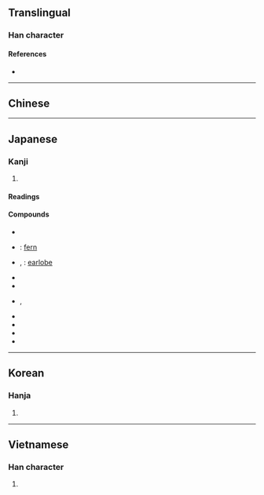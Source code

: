{{also|朵}}
{{character info/new}}
==Translingual==

===Han character===
{{Han char|rn=75|rad=木|as=02|sn=6|four=|canj=NSD,XNSD|ids=⿱乃木}}

====References====
* {{Han ref|kx=0510.070|dkj=14430|dj=0894.060|hdz=21156.080|uh=6736}}

----

==Chinese==
{{zh-see|朵|v}}

----

==Japanese==

===Kanji===
{{ja-kanji|grade=|rs=木02}}

# {{defn|lang=ja|sort=木02}}

====Readings====
{{ja-readings|goon=[[た]] (ta)|kanon=[[た]] (ta)|kanyoon=[[だ]] (da)|kun=[[えだ]] (eda)}}

====Compounds====
{{der-top|Compounds}}
* {{ja-r|一朶|いちだ}}
* {{ja-r|歯朶|しだ}}: [[fern]]
* {{ja-r|耳朶|じだ}}, {{ja-r|耳朶|みみたぶ}}: [[earlobe]]
* {{ja-r|千朶積み|せんだつみ}}
* {{ja-r|千朶巻|せんだまき}}
* {{ja-r|粗朶|そだ}}, {{ja-r|麁朶|そだ}}
* {{ja-r|朶頤|だい}}
* {{ja-r|朶雲|だうん}}
* {{ja-r|朶翰|だかん}}
* {{ja-r|万朶|ばんだ}}
{{der-bottom}}

----

==Korean==

===Hanja===
{{ko-hanja|hangeul=타|eumhun=|rv=ta|mr=t'a|y=tha}}

# {{defn|lang=ko|sort=木02}}

----

==Vietnamese==

===Han character===
{{vi-hantu|rs=木02|đoá}}

# {{defn|vi|sort=木02}}